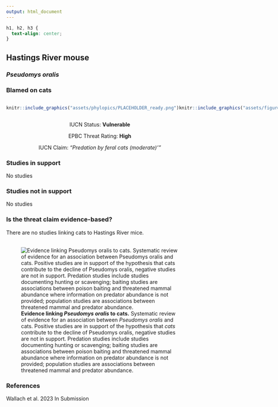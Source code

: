 ```yaml
---
output: html_document
---
```

```css
h1, h2, h3 {
  text-align: center;
}
```

## **Hastings River mouse**
### *Pseudomys oralis*
### Blamed on cats

:::: {style="display: flex;"}

::: {}
  ```r
  knitr::include_graphics("assets/phylopics/PLACEHOLDER_ready.png")
  ```
:::

::: {}

:::

::: {}
  ```r
  knitr::include_graphics("assets/figures/Map_Cat_Pseudomys oralis.png")
  ```
:::

::::
<center>
IUCN Status: **Vulnerable**

EPBC Threat Rating: **High**

IUCN Claim: *"Predation by feral cats (moderate)'"*

</center>

### Studies in support

No studies

### Studies not in support

No studies

### Is the threat claim evidence-based?

There are no studies linking cats to Hastings River mice.
<br>
<br>

![**Evidence linking *Pseudomys oralis* to cats.** Systematic review of evidence for an association between *Pseudomys oralis* and cats. Positive studies are in support of the hypothesis that *cats* contribute to the decline of Pseudomys oralis, negative studies are not in support. Predation studies include studies documenting hunting or scavenging; baiting studies are associations between poison baiting and threatened mammal abundance where information on predator abundance is not provided; population studies are associations between threatened mammal and predator abundance.](assets/figures/Main_Evidence_Cat_Pseudomys oralis.png)

### References



Wallach et al. 2023 In Submission

